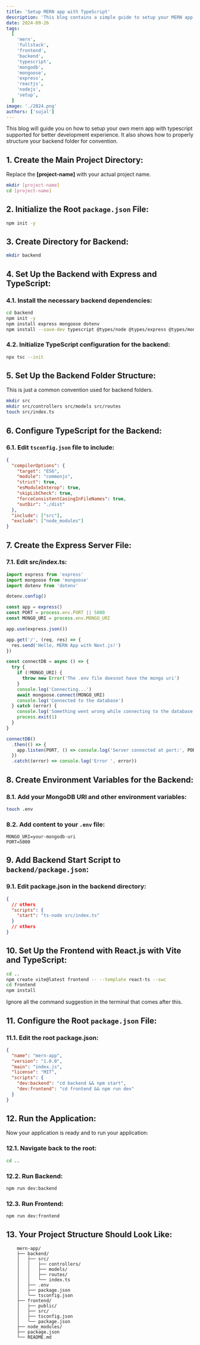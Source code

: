 ```yaml
---
title: 'Setup MERN app with TypeScript'
description: 'This blog contains a simple guide to setup your MERN app with typescript supported environment.'
date: 2024-09-26
tags:
  [
    'mern',
    'fullstack',
    'frontend',
    'backend',
    'typescript',
    'mongodb',
    'mongoose',
    'express',
    'reactjs',
    'nodejs',
    'setup',
  ]
image: './2024.png'
authors: ['sujal']
---
```


This blog will guide you on how to setup your own mern app with typescript supported for better development experience. It also shows how to properly structure your backend folder for convention.

## 1. Create the Main Project Directory:

Replace the **[project-name]** with your actual project name.

```bash
mkdir [project-name]
cd [project-name]
```

## 2. Initialize the Root `package.json` File:

```bash
npm init -y
```

## 3. Create Directory for Backend:

```bash
mkdir backend
```

## 4. Set Up the Backend with Express and TypeScript:

### 4.1. Install the necessary backend dependencies:

```bash
cd backend
npm init -y
npm install express mongoose dotenv
npm install --save-dev typescript @types/node @types/express @types/mongoose ts-node
```

### 4.2. Initialize TypeScript configuration for the backend:

```bash
npx tsc --init
```

## 5. Set Up the Backend Folder Structure:

This is just a common convention used for backend folders.

```bash
mkdir src
mkdir src/controllers src/models src/routes
touch src/index.ts
```

## 6. Configure TypeScript for the Backend:

### 6.1. Edit `tsconfig.json` file to include:

```json
{
  "compilerOptions": {
    "target": "ES6",
    "module": "commonjs",
    "strict": true,
    "esModuleInterop": true,
    "skipLibCheck": true,
    "forceConsistentCasingInFileNames": true,
    "outDir": "./dist"
  },
  "include": ["src"],
  "exclude": ["node_modules"]
}
```

## 7. Create the Express Server File:

### 7.1. Edit src/index.ts:

```ts
import express from 'express'
import mongoose from 'mongoose'
import dotenv from 'dotenv'

dotenv.config()

const app = express()
const PORT = process.env.PORT || 5000
const MONGO_URI = process.env.MONGO_URI

app.use(express.json())

app.get('/', (req, res) => {
  res.send('Hello, MERN App with Next.js!')
})

const connectDB = async () => {
  try {
    if (!MONGO_URI) {
      throw new Error('The .env file doesnot have the mongo uri')
    }
    console.log('Connecting...')
    await mongoose.connect(MONGO_URI)
    console.log('Connected to the database')
  } catch (error) {
    console.log('Something went wrong while connecting to the database ', error)
    process.exit(1)
  }
}

connectDB()
  .then(() => {
    app.listen(PORT, () => console.log('Server connected at port:', PORT))
  })
  .catch((error) => console.log('Error ', error))
```

## 8. Create Environment Variables for the Backend:

### 8.1. Add your MongoDB URI and other environment variables:

```bash
touch .env
```

### 8.2. Add content to your `.env` file:

```env
MONGO_URI=your-mongodb-uri
PORT=5000
```

## 9. Add Backend Start Script to `backend/package.json`:

### 9.1. Edit package.json in the backend directory:

```json
{
  // others
  "scripts": {
    "start": "ts-node src/index.ts"
  }
  // others
}
```

## 10. Set Up the Frontend with React.js with Vite and TypeScript:

```bash
cd ..
npm create vite@latest frontend -- --template react-ts --swc
cd frontend
npm install
```

Ignore all the command suggestion in the terminal that comes after this.

## 11. Configure the Root `package.json` File:

### 11.1. Edit the root package.json:

```json
{
  "name": "mern-app",
  "version": "1.0.0",
  "main": "index.js",
  "license": "MIT",
  "scripts": {
    "dev:backend": "cd backend && npm start",
    "dev:frontend": "cd frontend && npm run dev"
  }
}
```

## 12. Run the Application:

Now your application is ready and to run your application:

### 12.1. Navigate back to the root:

```bash
cd ..
```

### 12.2. Run Backend:

```bash
npm run dev:backend
```

### 12.3. Run Frontend:

```bash
npm run dev:frontend
```

## 13. Your Project Structure Should Look Like:

```
    mern-app/
    ├── backend/
    │   ├── src/
    │   │   ├── controllers/
    │   │   ├── models/
    │   │   ├── routes/
    │   │   └── index.ts
    │   ├── .env
    │   ├── package.json
    │   └── tsconfig.json
    ├── frontend/
    │   ├── public/
    │   ├── src/
    │   ├── tsconfig.json
    │   └── package.json
    ├── node_modules/
    ├── package.json
    └── README.md
```
